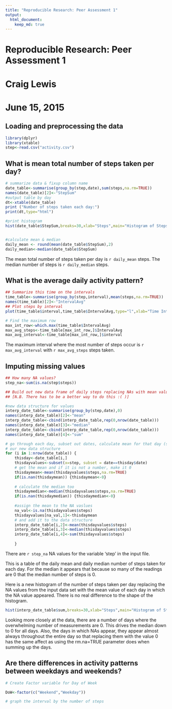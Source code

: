 ```yaml
---
title: "Reproducible Research: Peer Assessment 1"
output: 
  html_document:
    keep_md: true
---
```

# Reproducible Research: Peer Assessment 1
# Craig Lewis
# June 15, 2015

## Loading and preprocessing the data
```r
library(dplyr)
library(xtable)
step<-read.csv("activity.csv")
```

## What is mean total number of steps taken per day?
```r
# summarize data & fixup column name
date_table<-summarise(group_by(step,date),sum(steps,na.rm=TRUE))
names(date_table)[2]<-"StepSum"
#output table by day
dt<-xtable(date_table)
print ("Number of steps taken each day:")
print(dt,type="html")

#print histogram
hist(date_table$StepSum,breaks=30,xlab="Steps",main="Histogram of Steps",col="blue")


#calculate mean & median
daily_mean <- round(mean(date_table$StepSum),2)
daily_median<-median(date_table$StepSum)

```

The mean total number of steps taken per day is `r daily_mean` steps. The median number of steps is `r daily_median` steps.

## What is the average daily activity pattern?
```r

## Summarize this time on the intervals
time_table<-summarise(group_by(step,interval),mean(steps,na.rm=TRUE))
names(time_table)[2]<-"IntervalAvg"
## Plot steps by interval
plot(time_table$interval,time_table$IntervalAvg,type="l",xlab="Time Interval",ylab="Steps",main="Average Number of Steps per Time Interval")

# Find the maximum row 
max_int_row<-which.max(time_table$IntervalAvg)
max_avg_steps<-time_table[max_int_row,]$IntervalAvg
max_avg_interval<-time_table[max_int_row,]$interval

```
The maximum interval where the most number of steps occur is  `r max_avg_interval` with `r max_avg_steps` steps taken.

## Imputing missing values
```r
## How many NA values? 
step_na<-sum(is.na(step$steps))

## Build out new data frame of daily steps replacing NAs with mean value for each day
## [N.B. There has to be a better way to do this :( )]

#new data structure for values
interp_date_table<-summarise(group_by(step,date),0)
names(interp_date_table)[2]<-"mean"
interp_date_table<-cbind(interp_date_table,rep(0,nrow(date_table)))
names(interp_date_table)[3]<-"median"
interp_date_table<-cbind(interp_date_table,rep(0,nrow(date_table)))
names(interp_date_table)[4]<-"sum"

# go through each day, subset out dates, calculate mean for that day (some are NaNs so we fix those) then assign to 
# our new data structure
for (i in 1:nrow(date_table)) {
    thisday<-date_table[i,]
    thisdayvalues<-subset(x=step, subset = date==thisday$date)
    # get the mean and if it is not a number, make it 0
    thisdaymean<-mean(thisdayvalues$steps,na.rm=TRUE)
    if(is.nan(thisdaymean)) {thisdaymean<-0}
    
    # calculate the median too
    thisdaymedian<-median(thisdayvalues$steps,na.rm=TRUE)
    if(is.nan(thisdaymedian)) {thisdaymedian<-0}
    
    #assign the mean to the NA vaslues
    na_val<-is.na(thisdayvalues$steps)
    thisdayvalues[na_val,1]<-thisdaymean
    # and add it to the data structure    
    interp_date_table[i,2]<-mean(thisdayvalues$steps)
    interp_date_table[i,3]<-median(thisdayvalues$steps)
    interp_date_table[i,4]<-sum(thisdayvalues$steps)
    
    }


```
There are `r step_na` NA values for the variable 'step' in the input file. 

This is a table of the daily mean and daily median number of steps taken for each day. For the median it appears that because so many of the readings are 0 that the median number of steps is 0.


Here is a new histogram of the number of steps taken per day replacing the NA values from the input data set with the mean value of each day in which the NA value appeared. There is no real difference to the shape of the histogram. 


```r

hist(interp_date_table$sum,breaks=30,xlab="Steps",main="Histogram of Steps (Revised)",col="blue")
```

Looking more closely at the data, there are a number of days where the overwhelming number of measurements are 0. This drives the median down to 0 for all days. Also, the days in which NAs appear, they appear almost always throughout the entire day so that replacing them with the value 0 has the same affect as using the rm.na=TRUE parameter does when summing up the days.



## Are there differences in activity patterns between weekdays and weekends?

```r
# Create Factor variable for Day of Week

DoW<-factor(c("Weekend","Weekday"))

# graph the interval by the number of steps



```


